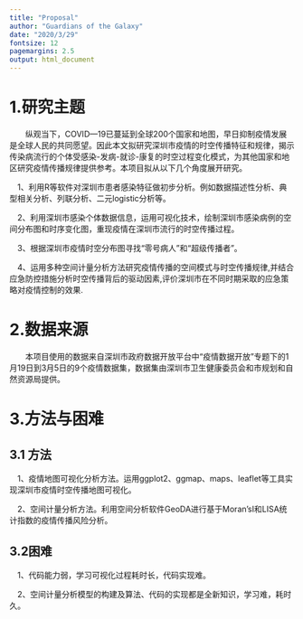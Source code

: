 ```yaml
---
title: "Proposal"
author: "Guardians of the Galaxy"
date: "2020/3/29"
fontsize: 12
pagemargins: 2.5 
output: html_document
---
```

<style type=""Proposal/css">
	#header {
	    text-align: center;
	}
</style>

# 1.研究主题

&emsp;&emsp;纵观当下，COVID—19已蔓延到全球200个国家和地图，早日抑制疫情发展是全球人民的共同愿望。因此本文拟研究深圳市疫情的时空传播特征和规律，揭示传染病流行的个体受感染-发病-就诊-康复的时空过程变化模式，为其他国家和地区研究疫情传播规律提供参考。本项目拟从以下几个角度展开研究。
  
&emsp;1、利用R等软件对深圳市患者感染特征做初步分析。例如数据描述性分析、典型相关分析、列联分析、二元logistic分析等。
   
&emsp;2、利用深圳市感染个体数据信息，运用可视化技术，绘制深圳市感染病例的空间分布图和时序变化图，重现疫情在深圳市流行的时空传播过程。

&emsp;3、根据深圳市疫情时空分布图寻找“零号病人”和“超级传播者”。

&emsp;4、运用多种空间计量分析方法研究疫情传播的空间模式与时空传播规律,并结合应急防控措施分析时空传播背后的驱动因素,评价深圳市在不同时期采取的应急策略对疫情控制的效果.

# 2.数据来源

&emsp;&emsp;本项目使用的数据来自深圳市政府数据开放平台中“疫情数据开放”专题下的1月19日到3月5日的9个疫情数据集，数据集由深圳市卫生健康委员会和市规划和自然资源局提供。

# 3.方法与困难

## 3.1 方法

&emsp;1、疫情地图可视化分析方法。运用ggplot2、ggmap、maps、leaflet等工具实现深圳市疫情时空传播地图可视化。

&emsp;2、空间计量分析方法。利用空间分析软件GeoDA进行基于Moran’sI和LISA统计指数的疫情传播风险分析。 

## 3.2困难

&emsp;1、代码能力弱，学习可视化过程耗时长，代码实现难。

&emsp;2、空间计量分析模型的构建及算法、代码的实现都是全新知识，学习难，耗时久。

